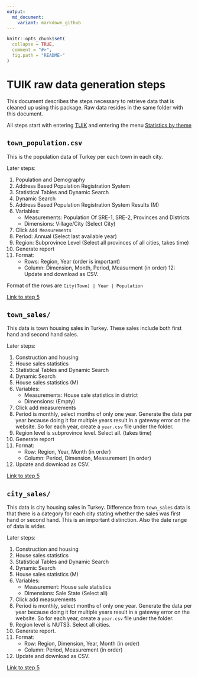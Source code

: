 ```yaml
---
output: 
  md_document:
    variant: markdown_github
---
```


<!-- README.md is generated from README.Rmd. Please edit that file -->

```r
knitr::opts_chunk$set(
  collapse = TRUE,
  comment = "#>",
  fig.path = "README-"
)
```

# TUIK raw data generation steps

This document describes the steps necessary to retrieve data that is cleaned
up using this package. Raw data resides in the same folder with this document.

All steps start with entering [TUIK](http://www.turkstat.gov.tr/) and entering
the menu [Statistics by theme](http://www.turkstat.gov.tr/UstMenu.do?metod=kategorist)

## `town_population.csv`

This is the population data of Turkey per each town in each city.

Later steps:

1. Population and Demography 
2. Address Based Population Registration System
3. Statistical Tables and Dynamic Search
4. Dynamic Search
5. Address Based Population Registration System Results (M)
6. Variables:
    * Measurements: Population Of SRE-1, SRE-2, Provinces and Districts
    * Dimensions: Village/City (Select City)
7. Click `Add Measurements`
8. Period: Annual (Select last available year)
9. Region: Subprovince Level (Select all provinces of all cities, takes time)
10. Generate report
11. Format:
    * Rows: Region, Year (order is important)
    * Column: Dimension, Month, Period, Measurment (in order)
12: Update and download as CSV.

Format of the rows are `City(Town) | Year | Population`

[Link to step 5](https://biruni.tuik.gov.tr/medas/?kn=73&locale=en)


## `town_sales/`

This data is town housing sales in Turkey. These sales include both
first hand and second hand sales.

Later steps:

1. Construction and housing
2. House sales statistics
3. Statistical Tables and Dynamic Search
4. Dynamic Search
5. House sales statistics (M)
6. Variables:
    * Measurements: House sale statistics in district
    * Dimensions: (Empty)
7. Click add measurements
8. Period is monthly, select months of only one year. Generate the data per 
year because doing it for multiple years result in a gateway error on the
website. So for each year, create a `year.csv` file under the folder.
9. Region level is subprovince level. Select all. (takes time)
10. Generate report
11. Format:
    * Row: Region, Year, Month (in order)
    * Column: Period, Dimension, Measurement (in order)
12. Update and download as CSV.

[Link to step 5](https://biruni.tuik.gov.tr/medas/?kn=73&locale=en)


## `city_sales/`

This data is city housing sales in Turkey. Difference from `town_sales` data
is that there is a category for each city stating whether the sales was
first hand or second hand. This is an important distinction. Also the date
range of data is wider. 

Later steps:

1. Construction and housing
2. House sales statistics
3. Statistical Tables and Dynamic Search
4. Dynamic Search
5. House sales statistics (M)
6. Variables:
    * Measurement: House sale statistics
    * Dimensions: Sale State (Select all)
7. Click add measurements
8. Period is monthly, select months of only one year. Generate the data per 
year because doing it for multiple years result in a gateway error on the
website. So for each year, create a `year.csv` file under the folder.
9. Region level is NUTS3. Select all cities.
10. Generate report.
11. Format:
    * Row: Region, Dimension, Year, Month (in order)
    * Column: Period, Measurement (in order)
13. Update and download as CSV.

[Link to step 5](https://biruni.tuik.gov.tr/medas/?kn=73&locale=en)


